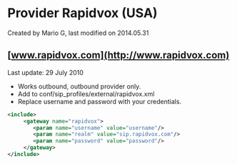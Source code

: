 
# Provider Rapidvox (USA) 

 Created by  Mario G, last modified on 2014.05.31

## [www.rapidvox.com](http://www.rapidvox.com)

Last update: 29 July 2010

* Works outbound, outbound provider only.
* Add to conf/sip\_profiles/external/rapidvox.xml
* Replace username and password with your credentials.

```xml
<include>
     <gateway name="rapidvox">
        <param name="username" value="username"/>
        <param name="realm" value="sip.rapidvox.com"/>
        <param name="password" value="password"/>
     </gateway>
</include>
```


